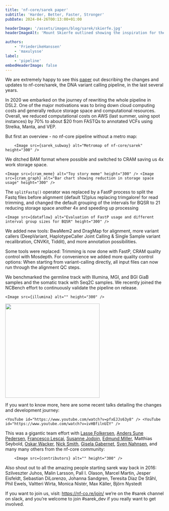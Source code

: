 ```yaml
---
title: 'nf-core/sarek paper'
subtitle: 'Harder, Better, Faster, Stronger'
pubDate: 2024-04-26T00:13:00+01:00

headerImage: '/assets/images/blog/sarek/skierfe.jpg'
headerImageAlt: 'Mount Skierfe outlined showing the inspiration for the Sarek logo'

authors:
    - 'FriederikeHanssen'
    - 'maxulysse'
label:
    - 'pipeline'
embedHeaderImage: false
---
```





We are extremely happy to see this [paper](https://academic.oup.com/nargab/article/6/2/lqae031/7658070) out describing the changes and
updates to nf-core/sarek, the DNA variant calling pipeline, in the last several years.

In 2020 we embarked on the journey of rewriting the whole pipeline in DSL2. One of the major motivations was to bring down
cloud computing costs and generally reduce storage space and computational resources. Overall, we reduced computational
costs on AWS (last summer, using spot instances) by 70% to about $20 from FASTQs to annotated VCFs using Strelka, Manta, and VEP.

But first an overview - no nf-core pipeline without a metro map:

        <Image src={sarek_subway} alt="Metromap of nf-core/sarek" height="300" />

We ditched BAM format where possible and switched to CRAM saving us 4x work storage space.

    <Image src={cram_meme} alt="Toy story meme" height="300" /> <Image src={cram_graph} alt="Bar chart showing reduction in storage space usage" height="300" />

The `splitFastq()` operator was replaced by a FastP process to split the Fastq files before alignment (default 12)plus replacing trimgalore! for read trimming, and changed the default grouping of the intervals for BQSR to 21 reducing storage space another 4x and speeding up processing

    <Image src={dataflow} alt="Evaluation of FastP usage and different interval group sizes for BQSR" height="300" />

We added new tools: BwaMem2 and DragMap for alignment, more variant callers (DeepVariant, HaplotypeCaller Joint Calling &
Single Sample variant recalibration, CNVKit, Tiddit), and more annotation possibilities.

Some tools were replaced: Trimming is now done with FastP, CRAM quality control with Mosdepth. For convenience we added more
quality control options: When starting from variant-calling directly, all input files can now run through the alignment QC steps.

We benchmarked the germline track with Illumina, MGI, and BGI GiaB samples and the somatic track with Seq2C samples.
We recently joined the NCBench effort to continuously validate the pipeline on release.

    <Image src={illumina} alt="" height="300" />

<Image src={not_illumina} alt="" height="300" />

If you want to know more, here are some recent talks detailing the changes and development journey:

    <YouTube id="https://www.youtube.com/watch?v=pfxEJJs63y8" /> <YouTube id="https://www.youtube.com/watch?v=ivHBfilnUIY" />

This was a gigantic team effort with [Lasse Folkersen](https://github.com/lassefolkersen), [Anders Sune Pedersen](https://github.com/asp8200), [Francesco Lescai](https://github.com/lescai), [
Susanne Jodoin](https://github.com/SusiJo), [Edmund Miller](https://github.com/Edmundmiller), Matthias Seybold, [Oskar Wacker](https://github.com/WackerO),
[Nick Smith](https://github.com/nickhsmith), [Gisela Gabernet](https://github.com/ggabernet), [Sven Nahnsen](https://uni-tuebingen.de/forschung/forschungsinfrastruktur/zentrum-fuer-quantitative-biologie-qbic/team/prof-dr-sven-nahnsen/), and many many others from the nf-core community:

        <Image src={contributors} alt="" height="300" />

Also shout out to all the amazing people starting sarek way back in 2016:
Szilveszter Juhos, Malin Larsson, Pall I. Olason, Marcel Martin, Jesper Eisfeldt,
Sebastian DiLorenzo, Johanna Sandgren, Teresita Díaz De Ståhl, Phil Ewels,
Valtteri Wirta, Monica Nistér, Max Käller, Björn Nystedt

If you want to join us, visit: https://nf-co.re/join/ we’re on the #sarek channel on slack,
and you’re welcome to join #sarek_dev if you really want to get involved.
